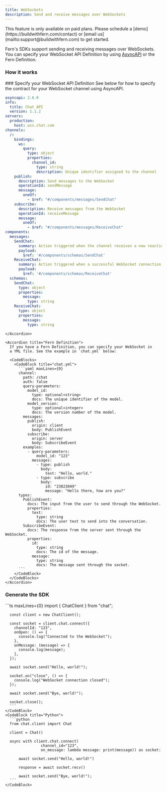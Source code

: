 ```yaml
---
title: WebSockets
description: Send and receive messages over WebSockets
---
```


<Warning title='Pro Feature'>
  This feature is only available on paid plans. Please schedule a [demo](https://buildwithfern.com/contact) 
  or [email us](mailto:support@buildwithfern.com) to get started. 
</Warning>

Fern's SDKs support sending and receiving messages over WebSockets. You can specify 
your WebSocket API Definition by using [AsyncAPI](https://www.asyncapi.com/en) or 
the Fern Definition. 

### How it works

<Steps>
  ### Specify your WebSocket API Definition

  <AccordionGroup>
    <Accordion title="AsyncAPI">
      See below for how to specify the contract for your WebSocket channel 
      using AsyncAPI.

```yaml maxLines={0}
asyncapi: 2.6.0
info:
  title: Chat API
  version: 1.1.2
servers:
  production:
    host: wss.chat.com
channels:
  /:
    bindings:
      ws:
        query:
          type: object
          properties:
            channel_id:
              type: string
              description: Unique identifier assigned to the channel
    publish:
      description: Send messages to the WebSocket
      operationId: sendMessage
      message:
        oneOf:
          - $ref: "#/components/messages/SendChat"
    subscribe:
      description: Receive messages from the WebSocket
      operationId: receiveMessage
      message:
        oneOf:
          - $ref: "#/components/messages/ReceiveChat"
components:
  messages:
    SendChat:
      summary: Action triggered when the channel receives a new reaction-added event
      payload:
        $ref: '#/components/schemas/SendChat'
    ReceiveChat:
      summary: Action triggered when a successful WebSocket connection is established
      payload:
        $ref: '#/components/schemas/ReceiveChat'
  schemas:
    SendChat:
      type: object
      properties:
        message:
          type: string
    ReceiveChat:
      type: object
      properties:
        message:
          type: string
```
    </Accordion>

    <Accordion title="Fern Definition">
      If you have a Fern Definition, you can specify your WebSocket in 
      a YML file. See the example in `chat.yml` below:

      <CodeBlocks>
        <CodeBlock title="chat.yml">
          ```yaml maxLines={0}
          channel:
            path: /chat
            auth: false
            query-parameters:
              model_id:
                type: optional<string>
                docs: The unique identifier of the model.
              model_version:
                type: optional<integer>
                docs: The version number of the model.
            messages:
              publish:
                origin: client
                body: PublishEvent
              subscribe:
                origin: server
                body: SubscribeEvent
            examples: 
              - query-parameters: 
                  model_id: "123"
                messages: 
                  - type: publish
                    body:
                      text: "Hello, world."
                  - type: subscribe
                    body: 
                      id: "23823049"
                      message: "Hello there, how are you?"
          types:
            PublishEvent:
              docs: The input from the user to send through the WebSocket. 
              properties: 
                text: 
                  type: string
                  docs: The user text to send into the conversation. 
            SubscribeEvent:
              docs: The response from the server sent through the WebSocket.
              properties: 
                id: 
                  type: string
                  docs: The id of the message. 
                message:
                  type: string
                  docs: The message sent through the socket. 
          ```
        </CodeBlock>
      </CodeBlocks>
    </Accordion>
  </AccordionGroup>

  ### Generate the SDK

  <CodeBlocks>
    <CodeBlock title="TypeScript">
      ```ts maxLines={0}
      import { ChatClient } from "chat";

      const client = new ChatClient();

      const socket = client.chat.connect({
        channelId: "123",
        onOpen: () => {
          console.log("Connected to the WebSocket");
        },
        onMessage: (message) => {
          console.log(message);
        },
      });

      await socket.send("Hello, world!");

      socket.on("close", () => {
        console.log("WebSocket connection closed");
      });

      await socket.send("Bye, world!");

      socket.close();
      ```
    </CodeBlock>
    <CodeBlock title="Python">
      ```python
      from chat.client import Chat  

      client = Chat()

      async with client.chat.connect(
                    channel_id="123", 
                    on_message: lambda message: print(message)) as socket:
        
          await socket.send("Hello, world!")

          response = await socket.recv()

          await socket.send("Bye, world!");
      ```
    </CodeBlock>
  </CodeBlocks>
</Steps>